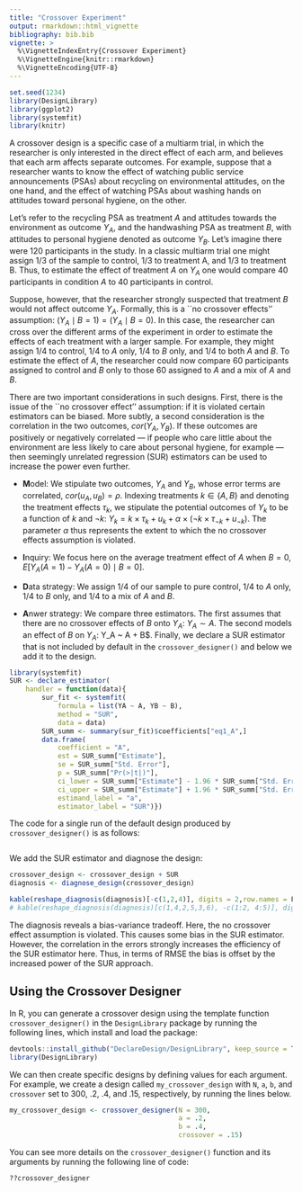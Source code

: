 ```yaml
---
title: "Crossover Experiment"
output: rmarkdown::html_vignette
bibliography: bib.bib
vignette: >
  %\VignetteIndexEntry{Crossover Experiment}
  %\VignetteEngine{knitr::rmarkdown}
  %\VignetteEncoding{UTF-8}
---
```



```r
set.seed(1234)
library(DesignLibrary)
library(ggplot2)
library(systemfit)
library(knitr)
```

A crossover design is a specific case of a multiarm trial, in which the researcher is only interested in the direct effect of each arm, and believes that each arm affects separate outcomes. For example, suppose that a researcher wants to know the effect of watching public service announcements (PSAs) about recycling on environmental attitudes, on the one hand, and the effect of watching PSAs about washing hands on attitudes toward personal hygiene, on the other. 

Let's refer to the recycling PSA as treatment $A$ and attitudes towards the environment as outcome $Y_A$, and the handwashing PSA as treatment $B$, with attitudes to personal hygiene denoted as outcome $Y_B$. Let's imagine there were 120 participants in the study. In a classic multiarm trial one might assign 1/3 of the sample to control, 1/3 to treatment A, and 1/3 to treatment B. Thus, to estimate the effect of treatment $A$  on $Y_A$ one would compare 40 participants in condition $A$ to 40 participants in control. 

Suppose, however, that the researcher strongly suspected that treatment $B$ would not affect outcome $Y_A$. Formally, this is a ``no crossover effects'' assumption: $(Y_A \mid B = 1) = (Y_A \mid B = 0)$. In this case, the researcher can cross over the different arms of the experiment in order to estimate the effects of each treatment with a larger sample. For example, they might assign 1/4 to control, 1/4 to $A$ only, 1/4 to $B$ only, and 1/4 to both $A$ and $B$. To estimate the effect of $A$, the researcher could now compare 60 participants assigned to control and $B$ only to those 60 assigned to $A$ and a mix of $A$ and $B$. 

There are two important considerations in such designs. First, there is the issue of the ``no crossover effect'' assumption: if it is violated certain estimators can be biased. More subtly, a second consideration is the correlation in the two outcomes, $cor(Y_A,Y_B)$. If these outcomes are positively or negatively correlated --- if people who care little about the environment are less likely to care about personal hygiene, for example --- then seemingly unrelated regression (SUR) estimators can be used to increase the power even further.   


 - **M**odel: We stipulate two outcomes, $Y_A$ and $Y_B$, whose error terms are correlated, $cor(u_A,u_B) = \rho$. Indexing treatments $k \in \{A,B\}$ and denoting the treatment effects $\tau_k$, we stipulate the potential outcomes of $Y_k$ to be a function of $k$ and $\neg k$: $Y_k = k \times \tau_k + u_k + \alpha \times (\neg k \times \tau_{\neg k} + u_{\neg k})$. The parameter $\alpha$ thus represents the extent to which the no crossover effects assumption is violated.

 - **I**nquiry: We focus here on the average treatment effect of $A$ when $B = 0$, $E[Y_A(A = 1) - Y_A(A = 0) \mid B = 0]$. 
 
 - **D**ata strategy: We assign 1/4 of our sample to pure control, 1/4 to $A$ only, 1/4 to $B$ only, and 1/4 to a mix of $A$ and $B$. 
 
 - **A**nwer strategy: We compare three estimators. The first assumes that there are no crossover effects of $B$ onto $Y_A$: $Y_A \sim A$. The second models an effect of $B$ on $Y_A$: Y_A ~ A + B$. Finally, we declare a SUR estimator that is not included by default in the `crossover_designer()` and below we add it to the design.
```r
library(systemfit)
SUR <- declare_estimator(
	handler = function(data){
		sur_fit <- systemfit(
			formula = list(YA ~ A, YB ~ B),
			method = "SUR",
			data = data)
		SUR_summ <- summary(sur_fit)$coefficients["eq1_A",]
		data.frame(
			coefficient = "A",
			est = SUR_summ["Estimate"],
			se = SUR_summ["Std. Error"],
			p = SUR_summ["Pr(>|t|)"],
			ci_lower = SUR_summ["Estimate"] - 1.96 * SUR_summ["Std. Error"],
			ci_upper = SUR_summ["Estimate"] + 1.96 * SUR_summ["Std. Error"],
			estimand_label = "a",
			estimator_label = "SUR")})
```

The code for a single run of the default design produced by `crossover_designer()` is as follows:

```r
```

We add the SUR estimator and diagnose the design:

```r
crossover_design <- crossover_design + SUR
diagnosis <- diagnose_design(crossover_design)
```

```r
kable(reshape_diagnosis(diagnosis)[-c(1,2,4)], digits = 2,row.names = F)
# kable(reshape_diagnosis(diagnosis)[c(1,4,2,5,3,6), -c(1:2, 4:5)], digits = 2,row.names = F)
```

The diagnosis reveals a bias-variance tradeoff. Here, the no crossover effect assumption is violated. This causes some bias in the SUR estimator. However, the correlation in the errors strongly increases the efficiency of the SUR estimator here. Thus, in terms of RMSE the bias is offset by the increased power of the SUR approach. 

## Using the Crossover Designer

In R, you can generate a crossover design using the template function `crossover_designer()` in the `DesignLibrary` package by running the following lines, which install and load the package:

```r
devtools::install_github("DeclareDesign/DesignLibrary", keep_source = TRUE)
library(DesignLibrary)
```

We can then create specific designs by defining values for each argument. For example, we create a design called `my_crossover_design` with `N`, `a`, `b`, and `crossover` set to 300, .2, .4, and .15, respectively, by running the lines below.

```r
my_crossover_design <- crossover_designer(N = 300,
                                          a = .2,
                                          b = .4,
                                          crossover = .15)
```

You can see more details on the `crossover_designer()` function and its arguments by running the following line of code:

```r
??crossover_designer
```









